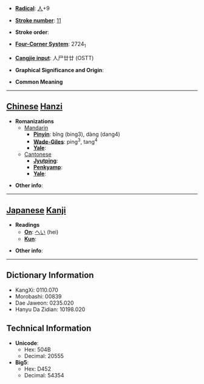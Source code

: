 * '''[[Wiktionary:Chinese radical index| Radical]]''': [[Wiktionary:Chinese radical index 人|人]]+9

* '''[[Wiktionary:Chinese total strokes index|Stroke number]]''': [[Wiktionary:Chinese total strokes index 11|11]]

* '''Stroke order''': 

* '''[[Wiktionary:Chinese four corner index|Four-Corner System]]''': 2724<sub>1</sub>

* '''[[Wiktionary:Chinese Cangjie index|Cangjie input]]''': 人尸廿廿 (OSTT)

* '''Graphical Significance and Origin''': 

* '''Common Meaning'''

----

== [[Chinese]] [[Hanzi]] ==

* '''Romanizations'''
** [[Mandarin]]
*** '''[[Pinyin]]''': bǐng (bing3), dàng (dang4)
*** '''[[Wade-Giles]]''': ping<sup>3</sup>, tang<sup>4</sup>
*** '''[[Yale]]''': 
**[[Cantonese]]
***'''[[Jyutping]]''':
***'''[[Penkyamp]]''': 
***'''[[Yale]]''': 

* '''Other info''': 

----

== [[Japanese]] [[Kanji]] ==

* '''Readings'''
** '''[[On]]''': [[へい]] (hei)
** '''[[Kun]]''': 

* '''Other info''':  

----

== Dictionary Information ==

* KangXi: 0110.070
* Morobashi: 00839
* Dae Jaweon: 0235.020
* Hanyu Da Zidian: 10198.020

== Technical Information ==

* '''Unicode''':
** Hex: 504B
** Decimal: 20555
* '''Big5''':
** Hex: D452
** Decimal: 54354